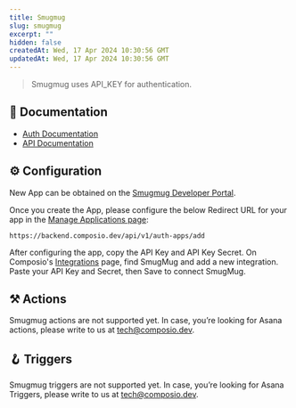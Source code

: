 ```yaml
---
title: Smugmug
slug: smugmug
excerpt: ""
hidden: false
createdAt: Wed, 17 Apr 2024 10:30:56 GMT
updatedAt: Wed, 17 Apr 2024 10:30:56 GMT
--- 
```

> Smugmug uses API_KEY for authentication.
## 📔 Documentation

- [Auth Documentation](https://api.smugmug.com/api/v2/doc/tutorial/authorization.html)
- [API Documentation](https://api.smugmug.com/api/v2/doc)

## ⚙️ Configuration

<Tip>New App can be obtained on the [Smugmug Developer Portal](https://api.smugmug.com/api/developer/).</Tip>

Once you create the App, please configure the below Redirect URL for your app in the [Manage Applications page](https://www.smugmug.com/app/developer): 


```
https://backend.composio.dev/api/v1/auth-apps/add
```

After configuring the app, copy the API Key and API Key Secret. On Composio's [Integrations](https://app.composio.dev/apps) page, find SmugMug and add a new integration. Paste your API Key and Secret, then Save to connect SmugMug.


## ⚒️ Actions

Smugmug actions are not supported yet. In case, you’re looking for Asana actions, please write to us at tech@composio.dev.

## 🪝 Triggers

Smugmug triggers are not supported yet. In case, you’re looking for Asana Triggers, please write to us at tech@composio.dev.
